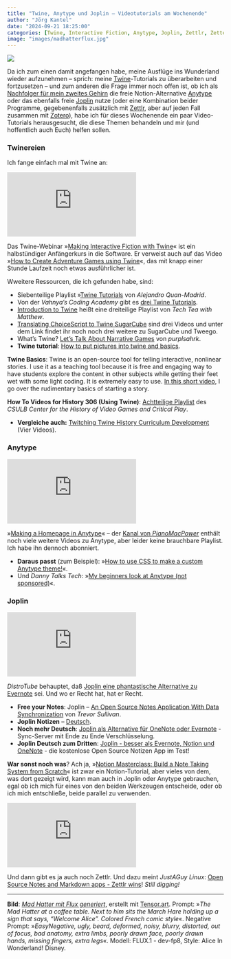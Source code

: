 ```yaml
---
title: "Twine, Anytype und Joplin – Videotutorials am Wochenende"
author: "Jörg Kantel"
date: "2024-09-21 18:25:00"
categories: [Twine, Interactive Fiction, Anytype, Joplin, Zettlr, Zettelkasten]
image: "images/madhatterflux.jpg"
---
```


[![](images/madhatterflux-b.jpg)](https://www.flickr.com/photos/schockwellenreiter/53976156949/)

Da ich zum einen damit angefangen habe, meine Ausflüge ins Wunderland wieder aufzunehmen -- sprich: meine [Twine](http://cognitiones.kantel-chaos-team.de/multimedia/spieleprogrammierung/twine2.html)-Tutorials zu überarbeiten und fortzusetzen -- und zum anderen die Frage immer noch offen ist, ob ich als [Nachfolger für mein zweites Gehirn](https://kantel.github.io/posts/2024090202_second_brain_joplin/) die freie Notion-Alternative [Anytype](https://anytype.io/) oder das ebenfalls freie [Joplin](http://cognitiones.kantel-chaos-team.de/webworking/staticsites/joplin.html) nutze (oder eine Kombination beider Programme, gegebenenfalls zusätzlich mit [Zettlr](http://cognitiones.kantel-chaos-team.de/webworking/auszeichnungssprachen/zettlr.html), aber auf jeden Fall zusammen mit [Zotero](https://de.wikipedia.org/wiki/Zotero)), habe ich für dieses Wochenende ein paar Video-Tutorials herausgesucht, die diese Themen behandeln und mir (und hoffentlich auch Euch) helfen sollen.

### Twinereien

Ich fange einfach mal mit Twine an:

<iframe class="if16_9" src="https://www.youtube.com/embed/7nd98qsBVNk?si=37I_wEiX2wwNBQvS" title="YouTube video player" frameborder="0" allow="accelerometer; autoplay; clipboard-write; encrypted-media; gyroscope; picture-in-picture; web-share" referrerpolicy="strict-origin-when-cross-origin" allowfullscreen></iframe>

Das Twine-Webinar »[Making Interactive Fiction with Twine](https://www.youtube.com/watch?v=7nd98qsBVNk)« ist ein halbstündiger Anfängerkurs in die Software. Er verweist auch auf das Video »[How to Create Adventure Games using Twine](https://www.youtube.com/watch?v=Fp9Sxiv-O-0)«, das mit knapp einer Stunde Laufzeit noch etwas ausführlicher ist.

Wweitere Ressourcen, die ich gefunden habe, sind:

- Siebenteilige Playlist »[Twine Tutorials](https://www.youtube.com/playlist?list=PLuPOIXwQwZKyMnFmv-bBTkg3vnEPOOpHr) von *Alejandro Quan-Madrid*.
- Von der *Vahnya's Coding Academy* gibt es [drei Twine Tutorials](https://www.youtube.com/playlist?list=PLt82UtLbNm4mnsGJQtDKzrxXI2wDC-wxu).
- [Introduction to Twine](https://www.youtube.com/playlist?list=PLHPiz_8klh0zT-0vpoK6MYF5bQ3MCmRNS) heißt eine dreiteilige Playlist von *Tech Tea with Matthew*.
- [Translating ChoiceScript to Twine SugarCube](https://www.youtube.com/playlist?list=PL5YOcupubqyTLWQnIqfHdoeBLFxbWcbWX) sind drei Videos und unter dem Link findet ihr noch noch drei weitere zu SugarCube und Tweego.
- What's Twine? [Let's Talk About Narrative Games](https://www.youtube.com/watch?v=7lSI7QIt8eU) von 
*purplsahrk*.
- **Twine tutorial**: [How to put pictures into twine and basics](https://www.youtube.com/watch?v=mA71c3u7x18).

**Twine Basics**: Twine is an open-source tool for telling interactive, nonlinear stories. I use it as a teaching tool because it is free and engaging way to have students explore the content in other subjects while getting their feet wet with some light coding. It is extremely easy to use. [In this short video](https://www.youtube.com/watch?v=mazJHm7j8OU), I go over the rudimentary basics of starting a story.

**How To Videos for History 306 (Using Twine)**: [Achtteilige Playlist](https://www.youtube.com/playlist?list=PLH1MIxmGCbrwP2PdRz3bdogguyEpppn0y) des *CSULB Center for the History of Video Games and Critical Play*.

- **Vergleiche auch:** [Twitching Twine History Curriculum Development](https://www.youtube.com/playlist?list=PLH1MIxmGCbryb3IzjR5RjoAGw5d6l1Pti) (Vier Videos).

### Anytype

<iframe class="if16_9" src="https://www.youtube.com/embed/FIrf-5SzNyU?si=vexRAsqlTgtsnEnw" title="YouTube video player" frameborder="0" allow="accelerometer; autoplay; clipboard-write; encrypted-media; gyroscope; picture-in-picture; web-share" referrerpolicy="strict-origin-when-cross-origin" allowfullscreen></iframe>

»[Making a Homepage in Anytype](https://www.youtube.com/watch?v=FIrf-5SzNyU)« – der [Kanal von *PianoMacPower*](https://www.youtube.com/@pianomacpower/videos) enthält noch viele weitere Videos zu Anytype, aber leider keine brauchbare Playlist. Ich habe ihn dennoch abonniert.

- **Daraus passt** (zum Beispiel): »[How to use CSS to make a custom Anytype theme!](https://www.youtube.com/watch?v=Y1dnTWswbRY)«.
- Und *Danny Talks Tech*: »[My beginners look at Anytype (not sponsored)](https://www.youtube.com/watch?v=OZsLRcdjOlA)«.

### Joplin

<iframe class="if16_9" src="https://www.youtube.com/embed/0I_OPQQiYVU?si=5DiikQ96o1ZHkBZY" title="YouTube video player" frameborder="0" allow="accelerometer; autoplay; clipboard-write; encrypted-media; gyroscope; picture-in-picture; web-share" referrerpolicy="strict-origin-when-cross-origin" allowfullscreen></iframe>

*DistroTube* behauptet, daß [Joplin eine phantastische Alternative zu Evernote](https://www.youtube.com/watch?v=0I_OPQQiYVU) sei. Und wo er Recht hat, hat er Recht.

- **Free your Notes**: Joplin – [An Open Source Notes Application With Data Synchronization](https://www.youtube.com/watch?v=U4VwdkWU2GU) von *Trevor Sullivan*.
- **Joplin Notizen** – [Deutsch](https://www.youtube.com/watch?v=F0VIIOjfK_w).
- **Noch mehr Deutsch**: [Joplin als Alternative für OneNote oder Evernote](https://www.youtube.com/watch?v=6poXTeK6Lq4) - Sync-Server mit Ende zu Ende Verschlüsselung.
- **Joplin Deutsch zum Dritten**: [Joplin - besser als Evernote, Notion und OneNote](https://www.youtube.com/watch?v=1SKaz1txeKA) - die kostenlose Open Source Notizen App im Test!

**War sonst noch was**? Ach ja, »[Notion Masterclass: Build a Note Taking System from Scratch](https://www.youtube.com/watch?v=zLqkp3-VLSM)« ist zwar ein Notion-Tutorial, aber vieles von dem, was dort gezeigt wird, kann man auch in Joplin oder Anytype gebrauchen, egal ob ich mich für eines von den beiden Werkzeugen entscheide, oder ob ich mich entschließe, beide parallel zu verwenden.

<iframe class="if16_9" src="https://www.youtube.com/embed/MUBFagewpRA?si=z6eaCAVVsNsjCNRF" title="YouTube video player" frameborder="0" allow="accelerometer; autoplay; clipboard-write; encrypted-media; gyroscope; picture-in-picture; web-share" referrerpolicy="strict-origin-when-cross-origin" allowfullscreen></iframe>

Und dann gibt es ja auch noch Zettlr. Und dazu meint *JustAGuy Linux*: [Open Source Notes and Markdown apps - Zettlr wins](https://www.youtube.com/watch?v=MUBFagewpRA)! *Still digging!*

---

**Bild**: *[Mad Hatter mit Flux generiert](https://www.flickr.com/photos/schockwellenreiter/53976156949/)*, erstellt mit [Tensor.art](http://cognitiones.kantel-chaos-team.de/technikgeschichte/rechnerundnetze/tensorart.html). Prompt: »*The Mad Hatter at a coffee table. Next to him sits the March Hare holding up a sign that says, "Welcome Alice". Colored French comic style*«. Negative Prompt: »*EasyNegative, ugly, beard, deformed, noisy, blurry, distorted, out of focus, bad anatomy, extra limbs, poorly drawn face, poorly drawn hands, missing fingers, extra legs*«. Modell: FLUX.1 - dev-fp8, Style: Alice In Wonderland! Disney.